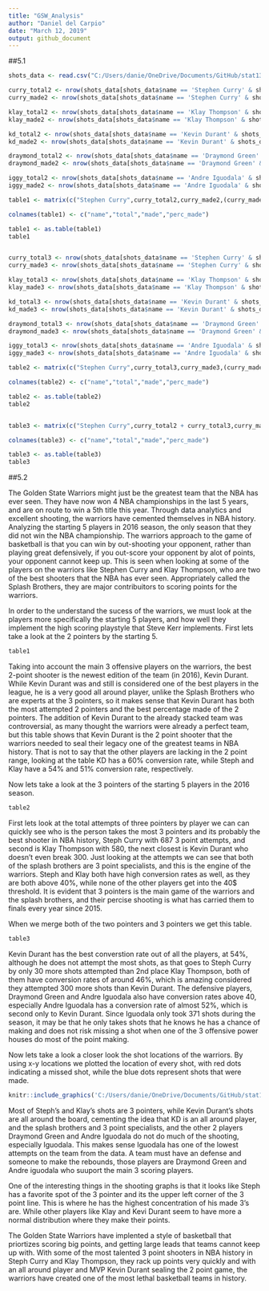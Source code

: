 ```yaml
---
title: "GSW_Analysis"
author: "Daniel del Carpio"
date: "March 12, 2019"
output: github_document
---
```

##5.1
```r

shots_data <- read.csv("C:/Users/danie/OneDrive/Documents/GitHub/stat133workout01/workout01/data/shots-data.csv", stringsAsFactors = FALSE)

curry_total2 <- nrow(shots_data[shots_data$name == 'Stephen Curry' & shots_data$shot_type == '2PT Field Goal',])
curry_made2 <- nrow(shots_data[shots_data$name == 'Stephen Curry' & shots_data$shot_type == '2PT Field Goal' & shots_data$shot_made_flag == 'shot_yes',])

klay_total2 <- nrow(shots_data[shots_data$name == 'Klay Thompson' & shots_data$shot_type == '2PT Field Goal',])
klay_made2 <- nrow(shots_data[shots_data$name == 'Klay Thompson' & shots_data$shot_type == '2PT Field Goal' & shots_data$shot_made_flag == 'shot_yes',])

kd_total2 <- nrow(shots_data[shots_data$name == 'Kevin Durant' & shots_data$shot_type == '2PT Field Goal',])
kd_made2 <- nrow(shots_data[shots_data$name == 'Kevin Durant' & shots_data$shot_type == '2PT Field Goal' & shots_data$shot_made_flag == 'shot_yes',])

draymond_total2 <- nrow(shots_data[shots_data$name == 'Draymond Green' & shots_data$shot_type == '2PT Field Goal',])
draymond_made2 <- nrow(shots_data[shots_data$name == 'Draymond Green' & shots_data$shot_type == '2PT Field Goal' & shots_data$shot_made_flag == 'shot_yes',])

iggy_total2 <- nrow(shots_data[shots_data$name == 'Andre Iguodala' & shots_data$shot_type == '2PT Field Goal',])
iggy_made2 <- nrow(shots_data[shots_data$name == 'Andre Iguodala' & shots_data$shot_type == '2PT Field Goal' & shots_data$shot_made_flag == 'shot_yes',])

table1 <- matrix(c("Stephen Curry",curry_total2,curry_made2,(curry_made2/curry_total2),"Klay Thompson",klay_total2,klay_made2,(klay_made2/klay_total2),"Kevin Durant", kd_total2, kd_made2,(kd_made2/kd_total2),"Draymond Green", draymond_total2, draymond_made2,(draymond_made2/draymond_total2),"Andre Iguodala",iggy_total2,iggy_made2,(iggy_made2/iggy_total2)),ncol=4,byrow=TRUE)

colnames(table1) <- c("name","total","made","perc_made")

table1 <- as.table(table1)
table1 


curry_total3 <- nrow(shots_data[shots_data$name == 'Stephen Curry' & shots_data$shot_type == '3PT Field Goal',])
curry_made3 <- nrow(shots_data[shots_data$name == 'Stephen Curry' & shots_data$shot_type == '3PT Field Goal' & shots_data$shot_made_flag == 'shot_yes',])

klay_total3 <- nrow(shots_data[shots_data$name == 'Klay Thompson' & shots_data$shot_type == '3PT Field Goal',])
klay_made3 <- nrow(shots_data[shots_data$name == 'Klay Thompson' & shots_data$shot_type == '3PT Field Goal' & shots_data$shot_made_flag == 'shot_yes',])

kd_total3 <- nrow(shots_data[shots_data$name == 'Kevin Durant' & shots_data$shot_type == '3PT Field Goal',])
kd_made3 <- nrow(shots_data[shots_data$name == 'Kevin Durant' & shots_data$shot_type == '3PT Field Goal' & shots_data$shot_made_flag == 'shot_yes',])

draymond_total3 <- nrow(shots_data[shots_data$name == 'Draymond Green' & shots_data$shot_type == '3PT Field Goal',])
draymond_made3 <- nrow(shots_data[shots_data$name == 'Draymond Green' & shots_data$shot_type == '3PT Field Goal' & shots_data$shot_made_flag == 'shot_yes',])

iggy_total3 <- nrow(shots_data[shots_data$name == 'Andre Iguodala' & shots_data$shot_type == '3PT Field Goal',])
iggy_made3 <- nrow(shots_data[shots_data$name == 'Andre Iguodala' & shots_data$shot_type == '3PT Field Goal' & shots_data$shot_made_flag == 'shot_yes',])

table2 <- matrix(c("Stephen Curry",curry_total3,curry_made3,(curry_made3/curry_total3),"Klay Thompson",klay_total3,klay_made3,(klay_made3/klay_total3),"Kevin Durant", kd_total3, kd_made3,(kd_made3/kd_total3),"Draymond Green", draymond_total3, draymond_made3,(draymond_made3/draymond_total3),"Andre Iguodala",iggy_total3,iggy_made3,(iggy_made3/iggy_total3)),ncol=4,byrow=TRUE)

colnames(table2) <- c("name","total","made","perc_made")

table2 <- as.table(table2)
table2 


table3 <- matrix(c("Stephen Curry",curry_total2 + curry_total3,curry_made3 +curry_made2,(curry_made3 +curry_made2)/(curry_total2 + curry_total3),"Klay Thompson",klay_total3+klay_total2,klay_made3+klay_made2,(klay_made3+klay_made2)/(klay_total2+klay_total3),"Kevin Durant", kd_total3+kd_total2, kd_made2+kd_made3,(kd_made2+kd_made3)/(kd_total2 +kd_total3),"Draymond Green", draymond_total3+draymond_total2, draymond_made2 + draymond_made3,(draymond_made2+draymond_made3)/(draymond_total2+draymond_total3),"Andre Iguodala",iggy_total2+iggy_total3,iggy_made3+iggy_made2,(iggy_made2+iggy_made3)/(iggy_total2 +iggy_total3)),ncol=4,byrow=TRUE)

colnames(table3) <- c("name","total","made","perc_made")

table3 <- as.table(table3)
table3 
```
##5.2


The Golden State Warriors might just be the greatest team that the NBA has ever seen. They have now won 4 NBA championships in the last 5 years, and are on route to win a 5th title this year. Through data analytics and excellent shooting, the warriors have cemented themselves in NBA history. Analyzing the starting 5 players in 2016 season, the only season that they did not win the NBA championship. The warriors approach to the game of basketball is that you can win by out-shooting your opponent, rather than playing great defensively, if you out-score your opponent by alot of points, your opponent cannot keep up. This is seen when looking at some of the players on the warriors like Stephen Curry and Klay Thompson, who are two of the best shooters that the NBA has ever seen. Appropriately called the Splash Brothers, they are major contribuitors to scoring points for the warriors. 

In order to the understand the sucess of the warriors, we must look at the players more specifically the starting 5 players, and how well they implement the high scoring playstyle that Steve Kerr implements. First lets take a look at the 2 pointers by the starting 5.

```r
table1
```

Taking into account the main 3 offensive players on the warriors, the best 2-point shooter is the newest edition of the team (in 2016), Kevin Durant. While Kevin Durant was and still is considered one of the best players in the league, he is a very good all around player, unlike the Splash Brothers who are experts at the 3 pointers, so it makes sense that Kevin Durant has both the most attempted 2 pointers and the best percentage made of the 2 pointers. The addition of Kevin Durant to the already stacked team was controversial, as many thought the warriors were already a perfect team, but this table shows that Kevin Durant is the 2 point shooter that the warriors needed to seal their legacy one of the greatest teams in NBA history. That is not to say that the other players are lacking in the 2 point range, looking at the table KD has a 60% conversion rate, while Steph and Klay have a 54% and 51% conversion rate, respectively. 

Now lets take a look at the 3 pointers of the starting 5 players in the 2016 season.

```r
table2
```

First lets look at the total attempts of three pointers by player we can can quickly see who is the person takes the most 3 pointers and its probably the best shooter in NBA history, Steph Curry with 687 3 point attempts, and second is Klay Thompson with 580, the next closest is Kevin Durant who doesn't even break 300. Just looking at the attempts we can see that both of the splash brothers are 3 point specialists, and this is the engine of the warriors. Steph and Klay both have high conversion rates as well, as they are both above 40%, while none of the other players get into the 40$ threshold. It is evident that 3 pointers is the main game of the warriors and the splash brothers, and their percise shooting is what has carried them to finals every year since 2015.

When we merge both of the two pointers and 3 pointers we get this table.

```r
table3
```

Kevin Durant has the best converstion rate out of all the players, at 54%, although he does not attempt the most shots, as that goes to Steph Curry by only 30 more shots attempted than 2nd place Klay Thompson, both of them have conversion rates of around 46%, which is amazing considered they attempted 300 more shots than Kevin Durant. The defensive players, Draymond Green and Andre Iguodala also have conversion rates above 40, especially Andre Iguodala has a conversion rate of almost 52%, which is second only to Kevin Durant. Since Iguodala only took 371 shots during the season, it may be that he only takes shots that he knows he has a chance of making and does not risk missing a shot when one of the 3 offensive power houses do most of the point making. 


Now lets take a look a closer look the shot locations of the warriors. By using x-y locations we plotted the location of every shot, with red dots indicating a missed shot, while the blue dots represent shots that were made. 

```r
knitr::include_graphics('C:/Users/danie/OneDrive/Documents/GitHub/stat133workout01/workout01/images/gsw-shot-charts.png')
```

Most of Steph's and Klay's shots are 3 pointers, while Kevin Durant's shots are all around the board, cementing the idea that KD is an all around player, and the splash brothers and 3 point specialists, and the other 2 players Draymond Green and Andre Iguodala do not do much of the shooting, especially Iguodala. This makes sense Iguodala has one of the lowest attempts on the team from the data. A team must have an defense and someone to make the rebounds, those players are Draymond Green and Andre iguodala who suuport the main 3 scoring players. 

One of the interesting things in the shooting graphs is that it looks like Steph has a favorite spot of the 3 pointer and its the upper left corner of the 3 point line. This is where he has the highest concentration of his made 3's are. While other players like Klay and Kevi Durant seem to have more a normal distribution where they make their points. 

The Golden State Warriors have implented a style of basketball that priortizes scoring big points, and getting large leads that teams cannot keep up with. With some of the most talented 3 point shooters in NBA history in Steph Curry and Klay Thompson, they rack up points very quickly and with an all around player and MVP Kevin Durant sealing the 2 point game, the warriors have created one of the most lethal basketball teams in history. 
